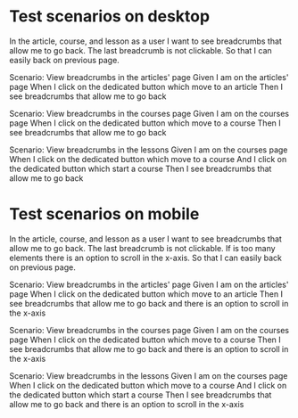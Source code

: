 # Test scenarios on desktop

In the article, course, and lesson as a user I want to see breadcrumbs
that allow me to go back. The last breadcrumb is not clickable.
So that I can easily back on previous page.

Scenario: View breadcrumbs in the articles' page
Given I am on the articles' page
When I click on the dedicated button which move to an article
Then I see breadcrumbs that allow me to go back

Scenario: View breadcrumbs in the courses page
Given I am on the courses page
When I click on the dedicated button which move to a course
Then I see breadcrumbs that allow me to go back

Scenario: View breadcrumbs in the lessons
Given I am on the courses page
When I click on the dedicated button which move to a course
And I click on the dedicated button which start a course
Then I see breadcrumbs that allow me to go back

# Test scenarios on mobile

In the article, course, and lesson as a user I want to see breadcrumbs
that allow me to go back. The last breadcrumb is not clickable.
If is too many elements there is an option to scroll in the x-axis.
So that I can easily back on previous page.

Scenario: View breadcrumbs in the articles' page
Given I am on the articles' page
When I click on the dedicated button which move to an article
Then I see breadcrumbs that allow me to go back and there is an option
to scroll in the x-axis

Scenario: View breadcrumbs in the courses page
Given I am on the courses page
When I click on the dedicated button which move to a course
Then I see breadcrumbs that allow me to go back and there is an option
to scroll in the x-axis

Scenario: View breadcrumbs in the lessons
Given I am on the courses page
When I click on the dedicated button which move to a course
And I click on the dedicated button which start a course
Then I see breadcrumbs that allow me to go back and there is an option
to scroll in the x-axis
